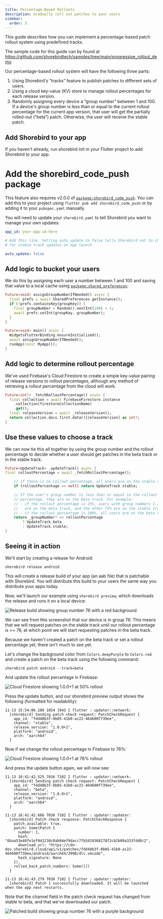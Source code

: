 ```yaml
---
title: Percentage-Based Rollouts
description: Gradually roll out patches to your users
sidebar:
  order: 3
---
```


This guide describes how you can implement a percentage-based patch rollout
system using predefined tracks.

The sample code for this guide can by found at
https://github.com/shorebirdtech/samples/tree/main/progressive_rollout_demo

Our percentage-based rollout system will have the following three parts:

1. Using Shorebird's “tracks” feature to publish patches to different sets of
   users.
1. Using a cloud key-value (KV) store to manage rollout percentages for each
   release version.
1. Randomly assigning every device a “group number” between 1 and 100. If a
   device's group number is less than or equal to the current rollout percentage
   for the current app version, that user will get the partially rolled-out
   (“beta”) patch. Otherwise, the user will receive the stable patch.

## Add Shorebird to your app

If you haven't already, run shorebird init in your Flutter project to add
Shorebird to your app.

# Add the shorebird_code_push package

This feature also requires v2.0.0 of
[`package:shorebird_code_push`](https://pub.dev/packages/shorebird_code_push).
You can add this to your project using `flutter pub add shorebird_code_push` or
by adding it to your `pubspec.yaml` manually.

You will need to update your `shorebird.yaml` to tell Shorebird you want to
manage your own updates:

```yaml
app_id: your-app-id-here

# Add this line. Setting auto_update to false tells Shorebird not to check
# for stable track updates on app launch

auto_update: false
```

## Add logic to bucket your users

We do this by assigning each user a number between 1 and 100 and saving that
value to a local cache using
[`package:shared_preferences`](https://pub.dev/packages/shared_preferences):

```dart
Future<void> assignGroupNumberIfNeeded() async {
  final prefs = await SharedPreferences.getInstance();
  if (!prefs.containsKey(groupKey)) {
    final groupNumber = Random().nextInt(100) + 1;
    await prefs.setInt(groupKey, groupNumber);
  }
}

Future<void> main() async {
  WidgetsFlutterBinding.ensureInitialized();
  await assignGroupNumberIfNeeded();
  runApp(const MyApp());
}
```

## Add logic to determine rollout percentage

We've used Firebase's Cloud Firestore to create a simple key-value pairing of
release versions to rollout percentages, although any method of retrieving a
rollout percentage from the cloud will work.

```dart
Future<int?> _fetchRolloutPercentage() async {
  final collection = await FirebaseFirestore.instance
    .collection(firestoreCollectionName)
    .get();
  final releaseVersion = await _releaseVersion();
  return collection.docs.first.data()[releaseVersion] as int?;
}
```

## Use these values to choose a track

We can now tie this all together by using the group number and the rollout
percentage to decide whether a user should get patches in the beta track or in
the stable track.

```dart
Future<UpdateTrack> _updateTrack() async {
final rolloutPercentage = await _fetchRolloutPercentage();

    // If there is no rollout percentage, all users are on the stable track.
    if (rolloutPercentage == null) return UpdateTrack.stable;

    // If the user's group number is less than or equal to the rollout
    // percentage, they are on the beta track. For example:
    // - if the rollout percentage is 25%, users with group numbers 1-25
    //   are on the beta track, and the other 75% are on the stable track.
    // - if the rollout percentage is 100%, all users are on the beta track.
    return _groupNumber! <= rolloutPercentage
        ? UpdateTrack.beta
        : UpdateTrack.stable;
}
```

## Seeing it in action

We'll start by creating a release for Android:

```
shorebird release android
```

This will create a release build of your app (an aab file) that is patchable
with Shorebird. You will distribute this build to your users the same way you
distribute your apps today.

Now, we'll launch our example using `shorebird preview`, which downloads the
release and runs it on a local device:

![Release build showing group number 76 with a red background](https://github.com/user-attachments/assets/b82c3e48-c2b0-4c91-8c8f-58fe475a4439)

We can see from this screenshot that our device is in group 76. This means that
we will request patches on the stable track until our rollout percentage is >=
76, at which point we will start requesting patches in the beta track.

Because we haven't created a patch on the beta track or set a rollout percentage
yet, there isn't much to see yet.

Let's change the background color from `Colors.deepPurple` to `Colors.red` and
create a patch on the beta track using the following command:

```
shorebird patch android --track=beta
```

And update the rollout percentage in Firebase:

![Cloud Firestore showing 1.0.0+1 at 50% rollout](https://github.com/user-attachments/assets/378eefbc-7299-4d7c-a9d4-7dd08957a596)

Press the update button, and our shorebird preview output shows the following
(formatted for readability):

```
11-13 15:54:06.188 1854 1943 I flutter : updater::network:
  [shorebird] Sending patch check request: PatchCheckRequest {
    app_id: "fdd48b3f-0b05-41b0-ac22-464600f739ee",
    channel: "stable",
    release_version: "1.0.0+1",
    platform: "android",
    arch: "aarch64"
  }
```

Now if we change the rollout percentage in Firebase to 76%:

![Cloud Firestore showing 1.0.0+1 at 76% rollout](https://github.com/user-attachments/assets/28adc8ae-8eb2-4770-b79d-1143bc1e2632)

And press the update button again, we will now see:

```
11-13 16:41:42.525 7036 7102 I flutter : updater::network:
  [shorebird] Sending patch check request: PatchCheckRequest {
    app_id: "fdd48b3f-0b05-41b0-ac22-464600f739ee",
    channel: "beta",
    release_version: "1.0.0+1",
    platform: "android",
    arch: "aarch64"
  }

11-13 16:41:42.666 7036 7102 I flutter : updater::updater:
  [shorebird] Patch check response: PatchCheckResponse {
    patch_available: true,
    patch: Some(Patch {
      number: 1,
      hash: "6baa53e40fe1ef0d1230c0ab04ef9dacc7fb5d19368278f2cb2b09a333fdd0c2",
      download_url: "https://cdn-dev.shorebird.cloud/api/v1/patches/fdd48b3f-0b05-41b0-ac22-464600f739ee/android/aarch64/3098/dlc.vmcode",
      hash_signature: None
    }),
    rolled_back_patch_numbers: Some([])
  }

11-13 16:41:43.279 7036 7102 I flutter : updater::updater:
  [shorebird] Patch 1 successfully downloaded. It will be launched when the app next restarts.
```

Note that the channel field in the patch check request has changed from stable
to beta, and that we've downloaded our patch.

![Patched build showing group number 76 with a purple background](https://github.com/user-attachments/assets/cfcc1010-5475-456a-ad25-d9415d1b5ca6)
